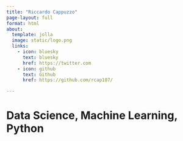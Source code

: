 ```yaml
---
title: "Riccardo Cappuzzo"
page-layout: full
format: html
about:
  template: jolla
  image: static/logo.png
  links:
    - icon: bluesky
      text: bluesky
      href: https://twitter.com
    - icon: github
      text: Github
      href: https://github.com/rcap107/

---
```


# Data Science, Machine Learning, Python
